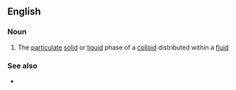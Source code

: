 ==English==

===Noun===
{{en-noun}}

# The [[particulate]] [[solid]] or [[liquid]] phase of a [[colloid]] distributed within a [[fluid]]

===See also===
* {{l|en|continuous phase}}